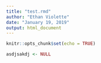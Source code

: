 ```yaml
---
title: "test.rmd"
author: "Ethan Violette"
date: "January 19, 2019"
output: html_document
---
```


```r
knitr::opts_chunk$set(echo = TRUE)
```

```r
asdjsakdj <- NULL
```

